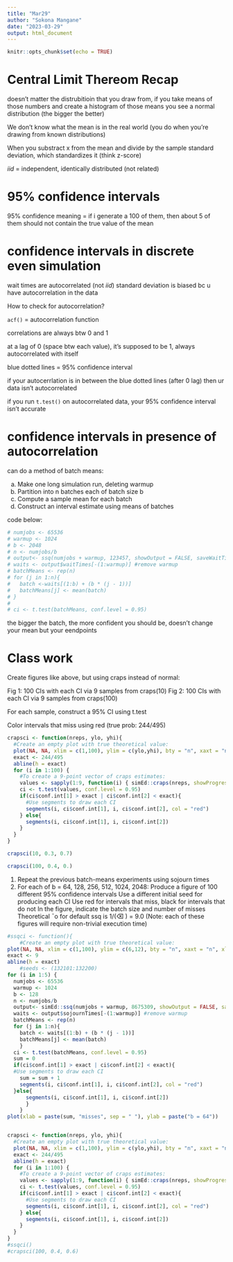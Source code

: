```yaml
---
title: "Mar29"
author: "Sokona Mangane"
date: "2023-03-29"
output: html_document
---
```


```r
knitr::opts_chunk$set(echo = TRUE)
```

# Central Limit Thereom Recap

doesn't matter the distrubitioin that you draw from, if you take means of those numbers and create a histogram of those means you see a normal distribution (the bigger the better)

We don't know what the mean is in the real world (you do when you're drawing from known distributions)

When you substract x from the mean and divide by the sample standard deviation, which standardizes it (think z-score)

*iid* = independent, identically distributed (not related)

# 95% confidence intervals

95% confidence meaning = if i generate a 100 of them, then about 5 of them should not contain the true value of the mean

# confidence intervals in discrete even simulation

wait times are autocorrelated (not *iid*)
standard deviation is biased bc u have autocorrelation in the data



How to check for autocorrelation?

`acf()` = autocorrelation function

correlations are always btw 0 and 1

at a lag of 0 (space btw each value), it's supposed to be 1, always autocorrelated with itself

blue dotted lines = 95% confidence interval

if your autocerrlation is in between the blue dotted lines (after 0 lag) then ur data isn't autocorrelated

if you run `t.test()` on autocorrelated data, your 95% confidence interval isn't accurate

# confidence intervals in presence of autocorrelation

can do a method of batch means:

(a) Make one long simulation run, deleting warmup
(b) Partition into n batches each of batch size b
(c) Compute a sample mean for each batch
(d) Construct an interval estimate using means of batches

code below:

```r
# numjobs <- 65536
# warmup <- 1024
# b <- 2048
# n <- numjobs/b
# output<- ssq(numjobs + warmup, 123457, showOutput = FALSE, saveWaitTimes = TRUE)
# waits <- output$waitTimes[-(1:warmup)] #remove warmup
# batchMeans <- rep(n)
# for (j in 1:n){
#   batch <-waits[(1:b) + (b * (j - 1))]
#   batchMeans[j] <- mean(batch)
# }
# 
# ci <- t.test(batchMeans, conf.level = 0.95)
```


the bigger the batch, the more confident you should be, doesn't change your mean but your eendpoints


# Class work


Create figures like above, but using craps instead of normal:

Fig 1: 100 CIs with each CI via 9 samples from craps(10)
Fig 2: 100 CIs with each CI via 9 samples from craps(100)

For each sample, construct a 95% CI using t.test

Color intervals that miss using red (true prob: 244/495)

```r

crapsci <- function(nreps, ylo, yhi){
  #Create an empty plot with true theoretical value:
  plot(NA, NA, xlim = c(1,100), ylim = c(ylo,yhi), bty = "n", xaxt = "n", xlab = "", ylab = "", las = 1)
  exact <- 244/495
  abline(h = exact)
  for (i in 1:100) {
    #To create a 9-point vector of craps estimates:
    values <- sapply(1:9, function(i) { simEd::craps(nreps, showProgress=FALSE) } )
    ci <- t.test(values, conf.level = 0.95)
    if(ci$conf.int[1] > exact | ci$conf.int[2] < exact){
      #Use segments to draw each CI
      segments(i, ci$conf.int[1], i, ci$conf.int[2], col = "red")
    } else{
      segments(i, ci$conf.int[1], i, ci$conf.int[2])
    }
  }
}

crapsci(10, 0.3, 0.7)

crapsci(100, 0.4, 0.)

```

1. Repeat the previous batch-means experiments using sojourn times
2. For each of b = 64, 128, 256, 512, 1024, 2048:
  Produce a figure of 100 different 95% confidence intervals
  Use a different initial seed for producing each CI
  Use red for intervals that miss, black for intervals that do not
  In the figure, indicate the batch size and number of misses
  Theoretical ¯o for default ssq is 1/(⌫  ) = 9.0
  (Note: each of these figures will require non-trivial execution time)

```r

#ssqci <- function(){
    #Create an empty plot with true theoretical value:
plot(NA, NA, xlim = c(1,100), ylim = c(6,12), bty = "n", xaxt = "n", xlab = "", ylab = "", las = 1)
exact <- 9
abline(h = exact)
    #seeds <- (132101:132200)
for (i in 1:5) {
  numjobs <- 65536
  warmup <- 1024
  b <- 128
  n <- numjobs/b
  output<- simEd::ssq(numjobs + warmup, 8675309, showOutput = FALSE, saveSojournTimes = TRUE, showProgress = TRUE)
  waits <- output$sojournTimes[-(1:warmup)] #remove warmup
  batchMeans <- rep(n)
  for (j in 1:n){
    batch <- waits[(1:b) + (b * (j - 1))]
    batchMeans[j] <- mean(batch)
    }
  ci <- t.test(batchMeans, conf.level = 0.95)
  sum = 0
  if(ci$conf.int[1] > exact | ci$conf.int[2] < exact){
  #Use segments to draw each CI
    sum = sum + 1
    segments(i, ci$conf.int[1], i, ci$conf.int[2], col = "red")
  }else{
      segments(i, ci$conf.int[1], i, ci$conf.int[2])
      }
    }
plot(xlab = paste(sum, "misses", sep = " "), ylab = paste("b = 64"))


crapsci <- function(nreps, ylo, yhi){
  #Create an empty plot with true theoretical value:
  plot(NA, NA, xlim = c(1,100), ylim = c(ylo,yhi), bty = "n", xaxt = "n", xlab = "", ylab = "", las = 1)
  exact <- 244/495
  abline(h = exact)
  for (i in 1:100) {
    #To create a 9-point vector of craps estimates:
    values <- sapply(1:9, function(i) { simEd::craps(nreps, showProgress=FALSE) } )
    ci <- t.test(values, conf.level = 0.95)
    if(ci$conf.int[1] > exact | ci$conf.int[2] < exact){
      #Use segments to draw each CI
      segments(i, ci$conf.int[1], i, ci$conf.int[2], col = "red")
    } else{
      segments(i, ci$conf.int[1], i, ci$conf.int[2])
    }
  }
}
#ssqci()
#crapsci(100, 0.4, 0.6)


```

